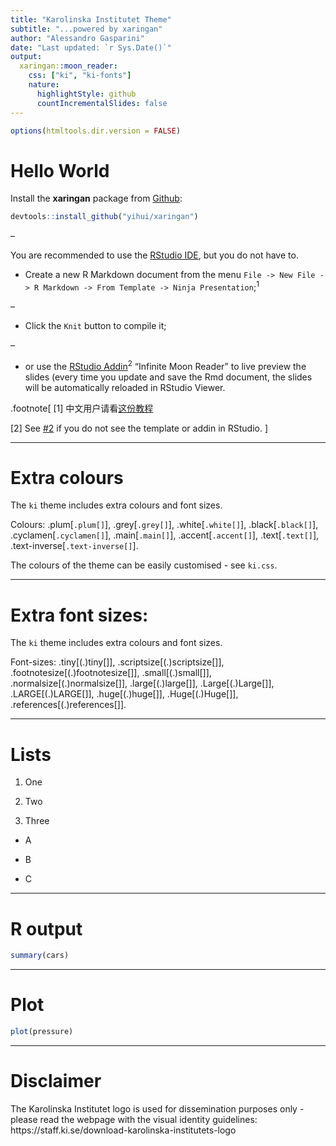 ```yaml
---
title: "Karolinska Institutet Theme"
subtitle: "...powered by xaringan"
author: "Alessandro Gasparini"
date: "Last updated: `r Sys.Date()`"
output:
  xaringan::moon_reader:
    css: ["ki", "ki-fonts"]
    nature:
      highlightStyle: github
      countIncrementalSlides: false
---
```


```r
options(htmltools.dir.version = FALSE)
```

# Hello World

Install the **xaringan** package from [Github](https://github.com/yihui/xaringan):

```r
devtools::install_github("yihui/xaringan")
```

--

You are recommended to use the [RStudio IDE](https://www.rstudio.com/products/rstudio/), but you do not have to.

- Create a new R Markdown document from the menu `File -> New File -> R Markdown -> From Template -> Ninja Presentation`;<sup>1</sup>

--

- Click the `Knit` button to compile it;

--

- or use the [RStudio Addin](https://rstudio.github.io/rstudioaddins/)<sup>2</sup> "Infinite Moon Reader" to live preview the slides (every time you update and save the Rmd document, the slides will be automatically reloaded in RStudio Viewer.

.footnote[
[1] 中文用户请看[这份教程](http://slides.yihui.org/xaringan/zh-CN.html)

[2] See [#2](https://github.com/yihui/xaringan/issues/2) if you do not see the template or addin in RStudio.
]

---

# Extra colours

The `ki` theme includes extra colours and font sizes.

Colours: .plum[`.plum[]`], .grey[`.grey[]`], .white[`.white[]`], .black[`.black[]`], .cyclamen[`.cyclamen[]`], .main[`.main[]`], .accent[`.accent[]`], .text[`.text[]`], .text-inverse[`.text-inverse[]`].

The colours of the theme can be easily customised - see `ki.css`.

---

# Extra font sizes:

The `ki` theme includes extra colours and font sizes.

Font-sizes: .tiny[(.)tiny[]], .scriptsize[(.)scriptsize[]], .footnotesize[(.)footnotesize[]], .small[(.)small[]], .normalsize[(.)normalsize[]], .large[(.)large[]], .Large[(.)Large[]], .LARGE[(.)LARGE[]], .huge[(.)huge[]], .Huge[(.)Huge[]], .references[(.)references[]].

---

# Lists

1. One

2. Two

3. Three


* A

* B

* C

---

# R output

```r
summary(cars)
```

---

# Plot

```r
plot(pressure)
```

---

# Disclaimer

The Karolinska Institutet logo is used for dissemination purposes only - please read the webpage with the visual identity guidelines: https://staff.ki.se/download-karolinska-institutets-logo
